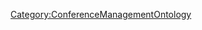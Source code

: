 <includeonly>{{METADATA|Keywords={{{HasKeyword|}}}|HasEntityTitle={{{HasEntityTitle}}}|HasEntityBlurb={{{HasEntityBlurb|}}}|HasEntityType=Participant}}
{{Annotation
  |AnnotationPredicate=HasEmailAddress
  |AnnotationObjects={{{HasEmailAddress|}}}
}}
</includeonly>
<noinclude>[[Category:ConferenceManagementOntology]]</noinclude>
